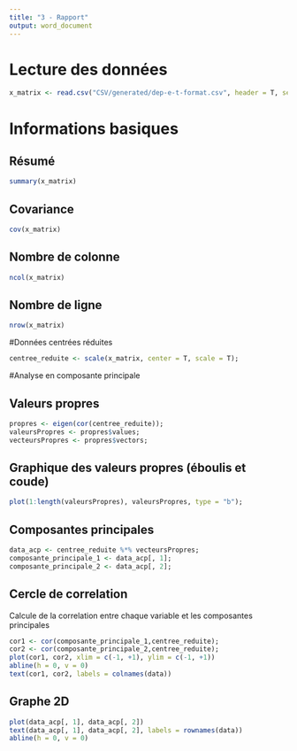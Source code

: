 ```yaml
---
title: "3 - Rapport"
output: word_document
---
```


# Lecture des données
```r
x_matrix <- read.csv("CSV/generated/dep-e-t-format.csv", header = T, sep = ";", row.names = 1)
```

# Informations basiques
## Résumé
```r
summary(x_matrix)
```
## Covariance
```r
cov(x_matrix)
```
## Nombre de colonne
```r
ncol(x_matrix)
```
## Nombre de ligne
```r
nrow(x_matrix)
```

#Données centrées réduites

```r
centree_reduite <- scale(x_matrix, center = T, scale = T);
```

#Analyse en composante principale

## Valeurs propres
```r
propres <- eigen(cor(centree_reduite));
valeursPropres <- propres$values;
vecteursPropres <- propres$vectors;
```

## Graphique des valeurs propres (éboulis et coude)
```r
plot(1:length(valeursPropres), valeursPropres, type = "b");
```

## Composantes principales
```r
data_acp <- centree_reduite %*% vecteursPropres;
composante_principale_1 <- data_acp[, 1];
composante_principale_2 <- data_acp[, 2];
```

## Cercle de correlation
Calcule de la correlation entre chaque variable et les composantes principales
```r
cor1 <- cor(composante_principale_1,centree_reduite);
cor2 <- cor(composante_principale_2,centree_reduite);
plot(cor1, cor2, xlim = c(-1, +1), ylim = c(-1, +1))
abline(h = 0, v = 0)
text(cor1, cor2, labels = colnames(data))
```

## Graphe 2D
```r
plot(data_acp[, 1], data_acp[, 2])
text(data_acp[, 1], data_acp[, 2], labels = rownames(data))
abline(h = 0, v = 0)
```